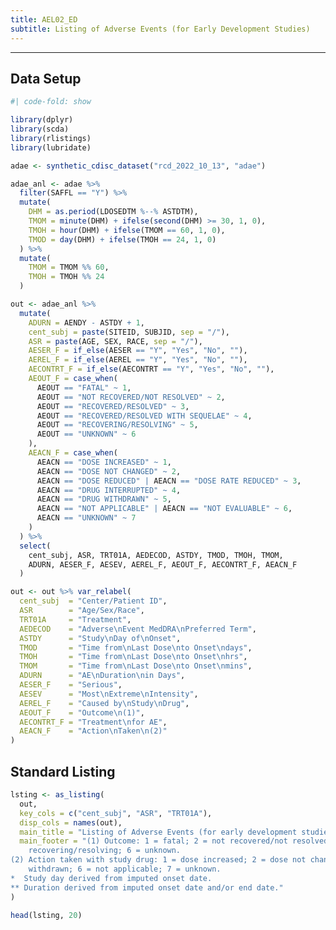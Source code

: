 ```yaml
---
title: AEL02_ED
subtitle: Listing of Adverse Events (for Early Development Studies)
---
```


------------------------------------------------------------------------

::: panel-tabset
## Data Setup

```r
#| code-fold: show

library(dplyr)
library(scda)
library(rlistings)
library(lubridate)

adae <- synthetic_cdisc_dataset("rcd_2022_10_13", "adae")

adae_anl <- adae %>%
  filter(SAFFL == "Y") %>%
  mutate(
    DHM = as.period(LDOSEDTM %--% ASTDTM),
    TMOM = minute(DHM) + ifelse(second(DHM) >= 30, 1, 0),
    TMOH = hour(DHM) + ifelse(TMOM == 60, 1, 0),
    TMOD = day(DHM) + ifelse(TMOH == 24, 1, 0)
  ) %>%
  mutate(
    TMOM = TMOM %% 60,
    TMOH = TMOH %% 24
  )

out <- adae_anl %>%
  mutate(
    ADURN = AENDY - ASTDY + 1,
    cent_subj = paste(SITEID, SUBJID, sep = "/"),
    ASR = paste(AGE, SEX, RACE, sep = "/"),
    AESER_F = if_else(AESER == "Y", "Yes", "No", ""),
    AEREL_F = if_else(AEREL == "Y", "Yes", "No", ""),
    AECONTRT_F = if_else(AECONTRT == "Y", "Yes", "No", ""),
    AEOUT_F = case_when(
      AEOUT == "FATAL" ~ 1,
      AEOUT == "NOT RECOVERED/NOT RESOLVED" ~ 2,
      AEOUT == "RECOVERED/RESOLVED" ~ 3,
      AEOUT == "RECOVERED/RESOLVED WITH SEQUELAE" ~ 4,
      AEOUT == "RECOVERING/RESOLVING" ~ 5,
      AEOUT == "UNKNOWN" ~ 6
    ),
    AEACN_F = case_when(
      AEACN == "DOSE INCREASED" ~ 1,
      AEACN == "DOSE NOT CHANGED" ~ 2,
      AEACN == "DOSE REDUCED" | AEACN == "DOSE RATE REDUCED" ~ 3,
      AEACN == "DRUG INTERRUPTED" ~ 4,
      AEACN == "DRUG WITHDRAWN" ~ 5,
      AEACN == "NOT APPLICABLE" | AEACN == "NOT EVALUABLE" ~ 6,
      AEACN == "UNKNOWN" ~ 7
    )
  ) %>%
  select(
    cent_subj, ASR, TRT01A, AEDECOD, ASTDY, TMOD, TMOH, TMOM,
    ADURN, AESER_F, AESEV, AEREL_F, AEOUT_F, AECONTRT_F, AEACN_F
  )

out <- out %>% var_relabel(
  cent_subj  = "Center/Patient ID",
  ASR        = "Age/Sex/Race",
  TRT01A     = "Treatment",
  AEDECOD    = "Adverse\nEvent MedDRA\nPreferred Term",
  ASTDY      = "Study\nDay of\nOnset",
  TMOD       = "Time from\nLast Dose\nto Onset\ndays",
  TMOH       = "Time from\nLast Dose\nto Onset\nhrs",
  TMOM       = "Time from\nLast Dose\nto Onset\nmins",
  ADURN      = "AE\nDuration\nin Days",
  AESER_F    = "Serious",
  AESEV      = "Most\nExtreme\nIntensity",
  AEREL_F    = "Caused by\nStudy\nDrug",
  AEOUT_F    = "Outcome\n(1)",
  AECONTRT_F = "Treatment\nfor AE",
  AEACN_F    = "Action\nTaken\n(2)"
)
```

## Standard Listing

```r
lsting <- as_listing(
  out,
  key_cols = c("cent_subj", "ASR", "TRT01A"),
  disp_cols = names(out),
  main_title = "Listing of Adverse Events (for early development studies)",
  main_footer = "(1) Outcome: 1 = fatal; 2 = not recovered/not resolved; 3 = recovered/resolved; 4 = recovered/resolved with sequelae; 5 =
    recovering/resolving; 6 = unknown.
(2) Action taken with study drug: 1 = dose increased; 2 = dose not changed; 3 = dose reduced; 4 = drug interrupted; 5 = drug
    withdrawn; 6 = not applicable; 7 = unknown.
*  Study day derived from imputed onset date.
** Duration derived from imputed onset date and/or end date."
)

head(lsting, 20)
```
:::
